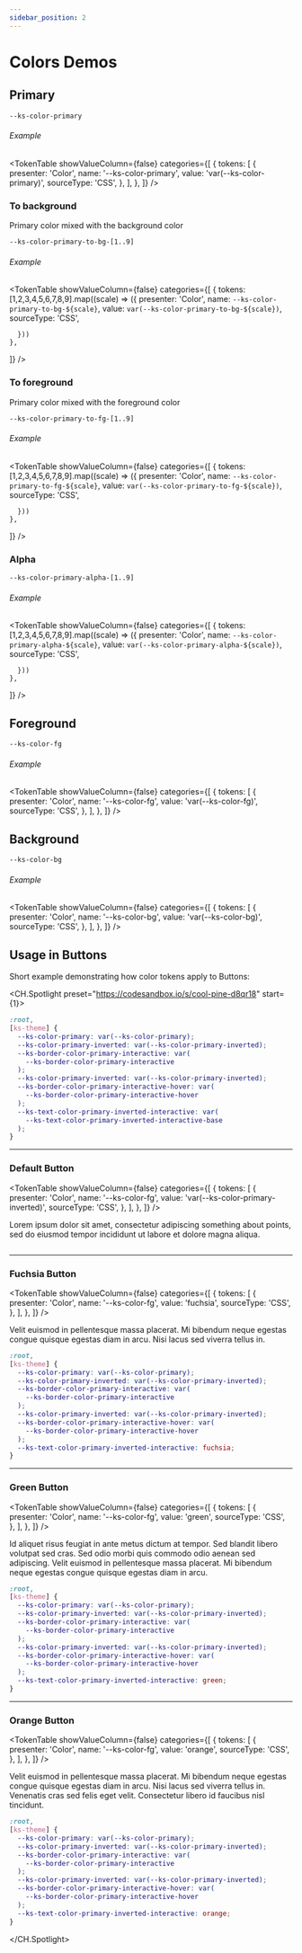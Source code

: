 ```yaml
---
sidebar_position: 2
---
```



# Colors Demos

## Primary

```
--ks-color-primary
```

###### Example

<TokenTable
  showValueColumn={false}
  categories={[
    {
      tokens: [
        {
          presenter: 'Color',
          name: '--ks-color-primary',
          value: 'var(--ks-color-primary)',
          sourceType: 'CSS',
        },
      ],
    },
  ]}
/>

### To background

Primary color mixed with the background color

```
--ks-color-primary-to-bg-[1..9]
```

###### Example

<TokenTable
  showValueColumn={false}
  categories={[
    {
      tokens: [1,2,3,4,5,6,7,8,9].map((scale) => ({
          presenter: 'Color',
          name: `--ks-color-primary-to-bg-${scale}`,
          value: `var(--ks-color-primary-to-bg-${scale})`,
          sourceType: 'CSS',

      }))
    },

]}
/>

### To foreground

Primary color mixed with the foreground color

```
--ks-color-primary-to-fg-[1..9]
```

###### Example

<TokenTable
  showValueColumn={false}
  categories={[
    {
      tokens: [1,2,3,4,5,6,7,8,9].map((scale) => ({
          presenter: 'Color',
          name: `--ks-color-primary-to-fg-${scale}`,
          value: `var(--ks-color-primary-to-fg-${scale})`,
          sourceType: 'CSS',

      }))
    },

]}
/>

### Alpha

```
--ks-color-primary-alpha-[1..9]
```

###### Example

<TokenTable
  showValueColumn={false}
  categories={[
    {
      tokens: [1,2,3,4,5,6,7,8,9].map((scale) => ({
          presenter: 'Color',
          name: `--ks-color-primary-alpha-${scale}`,
          value: `var(--ks-color-primary-alpha-${scale})`,
          sourceType: 'CSS',

      }))
    },

]}
/>

## Foreground

```
--ks-color-fg
```

###### Example

<TokenTable
  showValueColumn={false}
  categories={[
    {
      tokens: [
        {
          presenter: 'Color',
          name: '--ks-color-fg',
          value: 'var(--ks-color-fg)',
          sourceType: 'CSS',
        },
      ],
    },
  ]}
/>

## Background

```
--ks-color-bg
```

###### Example

<TokenTable
  showValueColumn={false}
  categories={[
    {
      tokens: [
        {
          presenter: 'Color',
          name: '--ks-color-bg',
          value: 'var(--ks-color-bg)',
          sourceType: 'CSS',
        },
      ],
    },
  ]}
/>

## Usage in Buttons

Short example demonstrating how color tokens apply to Buttons:

<CH.Spotlight preset="https://codesandbox.io/s/cool-pine-d8qr18" start={1}>

```css src/styles.css
:root,
[ks-theme] {
  --ks-color-primary: var(--ks-color-primary);
  --ks-color-primary-inverted: var(--ks-color-primary-inverted);
  --ks-border-color-primary-interactive: var(
    --ks-border-color-primary-interactive
  );
  --ks-color-primary-inverted: var(--ks-color-primary-inverted);
  --ks-border-color-primary-interactive-hover: var(
    --ks-border-color-primary-interactive-hover
  );
  --ks-text-color-primary-inverted-interactive: var(
    --ks-text-color-primary-inverted-interactive-base
  );
}
```

---

### Default Button

<TokenTable
  showValueColumn={false}
  categories={[
    {
      tokens: [
        {
          presenter: 'Color',
          name: '--ks-color-fg',
          value: 'var(--ks-color-primary-inverted)',
          sourceType: 'CSS',
        },
      ],
    },
  ]}
/>

Lorem ipsum dolor sit amet, consectetur adipiscing something about points, sed do eiusmod tempor incididunt ut labore et dolore magna aliqua.

```css src/styles.css

```

---

### Fuchsia Button

<TokenTable
  showValueColumn={false}
  categories={[
    {
      tokens: [
        {
          presenter: 'Color',
          name: '--ks-color-fg',
          value: 'fuchsia',
          sourceType: 'CSS',
        },
      ],
    },
  ]}
/>

Velit euismod in pellentesque massa placerat. Mi bibendum neque egestas congue quisque egestas diam in arcu. Nisi lacus sed viverra tellus in.

```css src/styles.css focus=12
:root,
[ks-theme] {
  --ks-color-primary: var(--ks-color-primary);
  --ks-color-primary-inverted: var(--ks-color-primary-inverted);
  --ks-border-color-primary-interactive: var(
    --ks-border-color-primary-interactive
  );
  --ks-color-primary-inverted: var(--ks-color-primary-inverted);
  --ks-border-color-primary-interactive-hover: var(
    --ks-border-color-primary-interactive-hover
  );
  --ks-text-color-primary-inverted-interactive: fuchsia;
}
```

---

### Green Button

<TokenTable
  showValueColumn={false}
  categories={[
    {
      tokens: [
        {
          presenter: 'Color',
          name: '--ks-color-fg',
          value: 'green',
          sourceType: 'CSS',
        },
      ],
    },
  ]}
/>

Id aliquet risus feugiat in ante metus dictum at tempor. Sed blandit libero volutpat sed cras. Sed odio morbi quis commodo odio aenean sed adipiscing. Velit euismod in pellentesque massa placerat. Mi bibendum neque egestas congue quisque egestas diam in arcu.

```css src/styles.css focus=12
:root,
[ks-theme] {
  --ks-color-primary: var(--ks-color-primary);
  --ks-color-primary-inverted: var(--ks-color-primary-inverted);
  --ks-border-color-primary-interactive: var(
    --ks-border-color-primary-interactive
  );
  --ks-color-primary-inverted: var(--ks-color-primary-inverted);
  --ks-border-color-primary-interactive-hover: var(
    --ks-border-color-primary-interactive-hover
  );
  --ks-text-color-primary-inverted-interactive: green;
}
```

---

### Orange Button

<TokenTable
  showValueColumn={false}
  categories={[
    {
      tokens: [
        {
          presenter: 'Color',
          name: '--ks-color-fg',
          value: 'orange',
          sourceType: 'CSS',
        },
      ],
    },
  ]}
/>

Velit euismod in pellentesque massa placerat. Mi bibendum neque egestas congue quisque egestas diam in arcu. Nisi lacus sed viverra tellus in. Venenatis cras sed felis eget velit. Consectetur libero id faucibus nisl tincidunt.

```css src/styles.css focus=12
:root,
[ks-theme] {
  --ks-color-primary: var(--ks-color-primary);
  --ks-color-primary-inverted: var(--ks-color-primary-inverted);
  --ks-border-color-primary-interactive: var(
    --ks-border-color-primary-interactive
  );
  --ks-color-primary-inverted: var(--ks-color-primary-inverted);
  --ks-border-color-primary-interactive-hover: var(
    --ks-border-color-primary-interactive-hover
  );
  --ks-text-color-primary-inverted-interactive: orange;
}
```

</CH.Spotlight>
